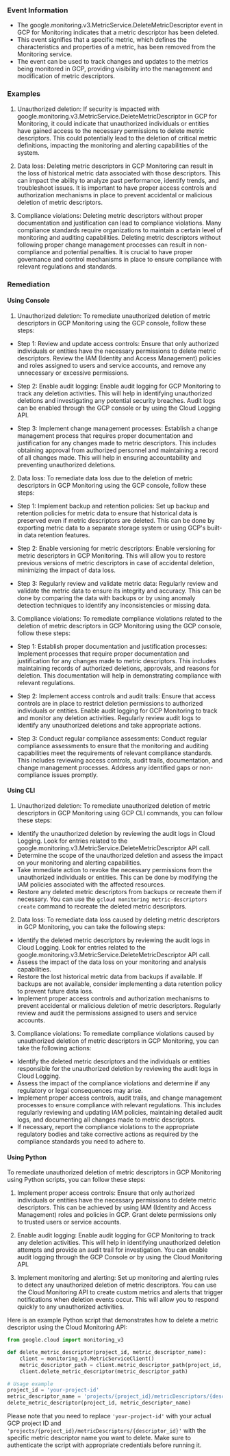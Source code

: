 
### Event Information

- The google.monitoring.v3.MetricService.DeleteMetricDescriptor event in GCP for Monitoring indicates that a metric descriptor has been deleted.
- This event signifies that a specific metric, which defines the characteristics and properties of a metric, has been removed from the Monitoring service.
- The event can be used to track changes and updates to the metrics being monitored in GCP, providing visibility into the management and modification of metric descriptors.


### Examples

1. Unauthorized deletion: If security is impacted with google.monitoring.v3.MetricService.DeleteMetricDescriptor in GCP for Monitoring, it could indicate that unauthorized individuals or entities have gained access to the necessary permissions to delete metric descriptors. This could potentially lead to the deletion of critical metric definitions, impacting the monitoring and alerting capabilities of the system.

2. Data loss: Deleting metric descriptors in GCP Monitoring can result in the loss of historical metric data associated with those descriptors. This can impact the ability to analyze past performance, identify trends, and troubleshoot issues. It is important to have proper access controls and authorization mechanisms in place to prevent accidental or malicious deletion of metric descriptors.

3. Compliance violations: Deleting metric descriptors without proper documentation and justification can lead to compliance violations. Many compliance standards require organizations to maintain a certain level of monitoring and auditing capabilities. Deleting metric descriptors without following proper change management processes can result in non-compliance and potential penalties. It is crucial to have proper governance and control mechanisms in place to ensure compliance with relevant regulations and standards.

### Remediation

#### Using Console

1. Unauthorized deletion: To remediate unauthorized deletion of metric descriptors in GCP Monitoring using the GCP console, follow these steps:

- Step 1: Review and update access controls: Ensure that only authorized individuals or entities have the necessary permissions to delete metric descriptors. Review the IAM (Identity and Access Management) policies and roles assigned to users and service accounts, and remove any unnecessary or excessive permissions.

- Step 2: Enable audit logging: Enable audit logging for GCP Monitoring to track any deletion activities. This will help in identifying unauthorized deletions and investigating any potential security breaches. Audit logs can be enabled through the GCP console or by using the Cloud Logging API.

- Step 3: Implement change management processes: Establish a change management process that requires proper documentation and justification for any changes made to metric descriptors. This includes obtaining approval from authorized personnel and maintaining a record of all changes made. This will help in ensuring accountability and preventing unauthorized deletions.

2. Data loss: To remediate data loss due to the deletion of metric descriptors in GCP Monitoring using the GCP console, follow these steps:

- Step 1: Implement backup and retention policies: Set up backup and retention policies for metric data to ensure that historical data is preserved even if metric descriptors are deleted. This can be done by exporting metric data to a separate storage system or using GCP's built-in data retention features.

- Step 2: Enable versioning for metric descriptors: Enable versioning for metric descriptors in GCP Monitoring. This will allow you to restore previous versions of metric descriptors in case of accidental deletion, minimizing the impact of data loss.

- Step 3: Regularly review and validate metric data: Regularly review and validate the metric data to ensure its integrity and accuracy. This can be done by comparing the data with backups or by using anomaly detection techniques to identify any inconsistencies or missing data.

3. Compliance violations: To remediate compliance violations related to the deletion of metric descriptors in GCP Monitoring using the GCP console, follow these steps:

- Step 1: Establish proper documentation and justification processes: Implement processes that require proper documentation and justification for any changes made to metric descriptors. This includes maintaining records of authorized deletions, approvals, and reasons for deletion. This documentation will help in demonstrating compliance with relevant regulations.

- Step 2: Implement access controls and audit trails: Ensure that access controls are in place to restrict deletion permissions to authorized individuals or entities. Enable audit logging for GCP Monitoring to track and monitor any deletion activities. Regularly review audit logs to identify any unauthorized deletions and take appropriate actions.

- Step 3: Conduct regular compliance assessments: Conduct regular compliance assessments to ensure that the monitoring and auditing capabilities meet the requirements of relevant compliance standards. This includes reviewing access controls, audit trails, documentation, and change management processes. Address any identified gaps or non-compliance issues promptly.

#### Using CLI

1. Unauthorized deletion: To remediate unauthorized deletion of metric descriptors in GCP Monitoring using GCP CLI commands, you can follow these steps:

- Identify the unauthorized deletion by reviewing the audit logs in Cloud Logging. Look for entries related to the google.monitoring.v3.MetricService.DeleteMetricDescriptor API call.
- Determine the scope of the unauthorized deletion and assess the impact on your monitoring and alerting capabilities.
- Take immediate action to revoke the necessary permissions from the unauthorized individuals or entities. This can be done by modifying the IAM policies associated with the affected resources.
- Restore any deleted metric descriptors from backups or recreate them if necessary. You can use the `gcloud monitoring metric-descriptors create` command to recreate the deleted metric descriptors.

2. Data loss: To remediate data loss caused by deleting metric descriptors in GCP Monitoring, you can take the following steps:

- Identify the deleted metric descriptors by reviewing the audit logs in Cloud Logging. Look for entries related to the google.monitoring.v3.MetricService.DeleteMetricDescriptor API call.
- Assess the impact of the data loss on your monitoring and analysis capabilities.
- Restore the lost historical metric data from backups if available. If backups are not available, consider implementing a data retention policy to prevent future data loss.
- Implement proper access controls and authorization mechanisms to prevent accidental or malicious deletion of metric descriptors. Regularly review and audit the permissions assigned to users and service accounts.

3. Compliance violations: To remediate compliance violations caused by unauthorized deletion of metric descriptors in GCP Monitoring, you can take the following actions:

- Identify the deleted metric descriptors and the individuals or entities responsible for the unauthorized deletion by reviewing the audit logs in Cloud Logging.
- Assess the impact of the compliance violations and determine if any regulatory or legal consequences may arise.
- Implement proper access controls, audit trails, and change management processes to ensure compliance with relevant regulations. This includes regularly reviewing and updating IAM policies, maintaining detailed audit logs, and documenting all changes made to metric descriptors.
- If necessary, report the compliance violations to the appropriate regulatory bodies and take corrective actions as required by the compliance standards you need to adhere to.

#### Using Python

To remediate unauthorized deletion of metric descriptors in GCP Monitoring using Python scripts, you can follow these steps:

1. Implement proper access controls: Ensure that only authorized individuals or entities have the necessary permissions to delete metric descriptors. This can be achieved by using IAM (Identity and Access Management) roles and policies in GCP. Grant delete permissions only to trusted users or service accounts.

2. Enable audit logging: Enable audit logging for GCP Monitoring to track any deletion activities. This will help in identifying unauthorized deletion attempts and provide an audit trail for investigation. You can enable audit logging through the GCP Console or by using the Cloud Monitoring API.

3. Implement monitoring and alerting: Set up monitoring and alerting rules to detect any unauthorized deletion of metric descriptors. You can use the Cloud Monitoring API to create custom metrics and alerts that trigger notifications when deletion events occur. This will allow you to respond quickly to any unauthorized activities.

Here is an example Python script that demonstrates how to delete a metric descriptor using the Cloud Monitoring API:

```python
from google.cloud import monitoring_v3

def delete_metric_descriptor(project_id, metric_descriptor_name):
    client = monitoring_v3.MetricServiceClient()
    metric_descriptor_path = client.metric_descriptor_path(project_id, metric_descriptor_name)
    client.delete_metric_descriptor(metric_descriptor_path)

# Usage example
project_id = 'your-project-id'
metric_descriptor_name = 'projects/{project_id}/metricDescriptors/{descriptor_id}'
delete_metric_descriptor(project_id, metric_descriptor_name)
```

Please note that you need to replace `'your-project-id'` with your actual GCP project ID and `'projects/{project_id}/metricDescriptors/{descriptor_id}'` with the specific metric descriptor name you want to delete. Make sure to authenticate the script with appropriate credentials before running it.


